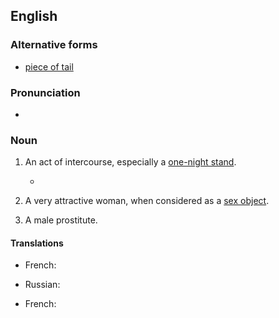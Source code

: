 ==English==

===Alternative forms===
* [[piece of tail]]

===Pronunciation===
{{IPA|en|/ˈpiːs əv ˈæs/}}
* {{audio|en|En-au-piece of ass.ogg|Audio (AU)}}

===Noun===
{{en-noun|pieces of ass}}

# {{lb|en|US|idiomatic|colloquial|vulgar}} An act of intercourse, especially a [[one-night stand]].
#* {{RQ:Selby Last Exit|page=281|passage= Yeah. Maybe we/ll{{sic}} make the rounds of the bars. I could use a little nookie. Thats{{sic}} what I need, a good '''piece of ass'''.}}
# {{lb|en|US|idiomatic|colloquial|vulgar}} A very attractive woman, when considered as a [[sex object]].
# {{lb|en|rare|US|LGBT|idiomatic|colloquial|vulgar}} A male prostitute.

====Translations====
{{trans-top|A one night stand.}}
* French: {{t+|fr|coup d’un soir|m}}
{{trans-mid}}
* Russian: {{t+|ru|палка|f}}
{{trans-bottom}}

{{trans-top|A very attractive woman.}}
* French: {{t+|fr|bombe sexuelle|f}}
{{trans-mid}}
{{trans-bottom}}